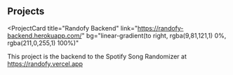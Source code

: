## Projects

<ProjectCard
  title="Randofy Backend"
  link="https://randofy-backend.herokuapp.com/"
  bg="linear-gradient(to right, rgba(9,81,121,1) 0%, rgba(211,0,255,1) 100%)"
>
  This project is the backend to the Spotify Song Randomizer at https://randofy.vercel.app
</ProjectCard>
